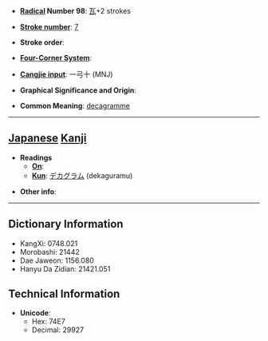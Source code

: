 * '''[[Wiktionary:Chinese radical index| Radical]] Number 98''': [[Wiktionary:Chinese radical index 瓦|瓦]]+2 strokes

* '''[[Wiktionary:Chinese total strokes index|Stroke number]]''': [[Wiktionary:Chinese total strokes index 7|7]]

* '''Stroke order''': 

* '''[[Wiktionary:Chinese four corner index|Four-Corner System]]''': 

* '''[[Wiktionary:Chinese Cangjie index|Cangjie input]]''': 一弓十 (MNJ)

* '''Graphical Significance and Origin''': 

* '''Common Meaning''': [[decagramme]]

----

== [[Japanese]] [[Kanji]] ==

* '''Readings'''
** '''[[On]]''': 
** '''[[Kun]]''': [[デカグラム]] (dekaguramu)

* '''Other info''':  

----

== Dictionary Information ==

* KangXi: 0748.021
* Morobashi: 21442
* Dae Jaweon: 1156.080
* Hanyu Da Zidian: 21421.051

== Technical Information ==

* '''Unicode''':
** Hex: 74E7
** Decimal: 29927